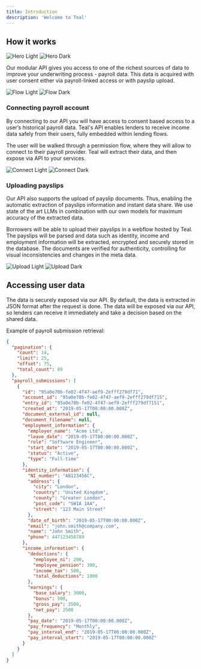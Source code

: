 ```yaml
---
title: Introduction
description: 'Welcome to Teal'
---
```


## How it works

<img
  className="block dark:hidden"
  src="/images/hero-light.svg"
  alt="Hero Light"
/>
<img
  className="hidden dark:block"
  src="/images/hero-dark.svg"
  alt="Hero Dark"
/>

Our modular API gives you access to one of the richest sources of data to improve your underwriting process - payroll data. This data is acquired with user consent either via payroll-linked access or with payslip upload.

<img
  className="block dark:hidden"
  src="/images/flow-light.svg"
  alt="Flow Light"
/>
<img
  className="hidden dark:block"
  src="/images/flow-dark.svg"
  alt="Flow Dark"
/>

### Connecting payroll account

By connecting to our API you will have access to consent based access to a user’s historical payroll data. Teal's API enables lenders to receive income data safely from their users, fully embedded within lending flows.

The user will be walked through a permission flow, where they will allow to connect to their payroll provider. Teal will extract their data, and then expose via API to your services.

<img
  className="block dark:hidden"
  src="/images/connect-light.svg"
  alt="Connect Light"
/>
<img
  className="hidden dark:block"
  src="/images/connect-dark.svg"
  alt="Connect Dark"
/>

### Uploading payslips

Our API also supports the upload of payslip documents. Thus, enabling the automatic extraction of payslips information and instant data share. We use state of the art LLMs in combination with our own models for maximum accuracy of the extracted data.

Borrowers will be able to upload their payslips in a webflow hosted by Teal. The payslips will be parsed and data such as identity, income and employment information will be extracted, encrypted and securely stored in the database. The documents are verified for authenticity, controlling for visual inconsistencies and changes in the meta data.

<img
  className="block dark:hidden"
  src="/images/upload-light.svg"
  alt="Upload Light"
/>
<img
  className="hidden dark:block"
  src="/images/upload-dark.svg"
  alt="Upload Dark"
/>

## Accessing user data

The data is securely exposed via our API. By default, the data is extracted in JSON format after the request is done. The data will be exposed via our API, so lenders can receive it immediately and take a decision based on the shared data.

Example of payroll submission retrieval:

``````JSON
{
  "pagination": {
    "count": 14,
    "limit": 25,
    "offset": 75,
    "total_count": 89
  },
  "payroll_submissions": [
    {
      "id": "95a0e70b-fe02-4f47-aef9-2efff279df71",
      "account_id": "95a0e70b-fe02-4f47-aef9-2efff279df71S",
      "entry_id": "95a0e70b-fe02-4f47-aef9-2efff279df71S1",
      "created_at": "2019-05-17T00:00:00.000Z",
      "document_external_id": null,
      "document_filename": null,
      "employment_information": {
        "employer_name": "Acme Ltd",
        "leave_date": "2019-05-17T00:00:00.000Z",
        "role": "Software Engineer",
        "start_date": "2019-05-17T00:00:00.000Z",
        "status": "Active",
        "type": "Full-time"
      },
      "identity_information": {
        "NI_number": "AB123456C",
        "address": {
          "city": "London",
          "country": "United Kingdom",
          "county": "Greater London",
          "post_code": "SW1A 1AA",
          "street": "123 Main Street"
        },
        "date_of_birth": "2019-05-17T00:00:00.000Z",
        "email": "john.smith@company.com",
        "name": "John Smith",
        "phone": 447123456789
      },
      "income_information": {
        "deductions": {
          "employee_ni": 200,
          "employee_pension": 300,
          "income_tax": 500,
          "total_deductions": 1000
        },
        "earnings": {
          "base_salary": 3000,
          "bonus": 500,
          "gross_pay": 3500,
          "net_pay": 2500
        },
        "pay_date": "2019-05-17T00:00:00.000Z",
        "pay_frequency": "Monthly",
        "pay_interval_end": "2019-05-17T00:00:00.000Z",
        "pay_interval_start": "2019-05-17T00:00:00.000Z"
      }
    }
  ]
}